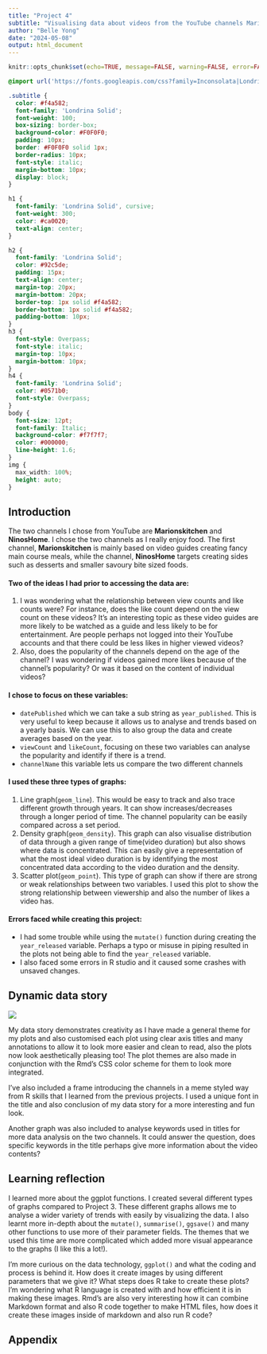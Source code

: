 ```yaml
---
title: "Project 4"
subtitle: "Visualising data about videos from the YouTube channels Marionskitchen and NinosHome"
author: "Belle Yong"
date: "2024-05-08"
output: html_document
---
```


```r
knitr::opts_chunk$set(echo=TRUE, message=FALSE, warning=FALSE, error=FALSE)
```

```css
@import url('https://fonts.googleapis.com/css?family=Inconsolata|Londrina+Solid&display=swap');

.subtitle {
  color: #f4a582;
  font-family: 'Londrina Solid';
  font-weight: 100;
  box-sizing: border-box;
  background-color: #F0F0F0;
  padding: 10px;
  border: #F0F0F0 solid 1px;
  border-radius: 10px;
  font-style: italic;
  margin-bottom: 10px;
  display: block;
}

h1 {
  font-family: 'Londrina Solid', cursive;
  font-weight: 300;
  color: #ca0020;
  text-align: center;
}

h2 {
  font-family: 'Londrina Solid';
  color: #92c5de;
  padding: 15px;
  text-align: center;
  margin-top: 20px;
  margin-bottom: 20px;
  border-top: 1px solid #f4a582;
  border-bottom: 1px solid #f4a582;
  padding-bottom: 10px;
}
h3 {
  font-style: Overpass;
  font-style: italic;
  margin-top: 10px;
  margin-bottom: 10px;
}
h4 {
  font-family: 'Londrina Solid';
  color: #0571b0;
  font-style: Overpass;
}
body {
  font-size: 12pt;
  font-family: Italic;
  background-color: #f7f7f7;
  color: #000000;
  line-height: 1.6;
}
img {
  max_width: 100%;
  height: auto;
}
```

## Introduction
The two channels I chose from YouTube are **Marionskitchen** and **NinosHome**. I chose the two channels as I really enjoy food. The first channel, **Marionskitchen** is mainly based on video guides creating fancy main course meals, while the channel, **NinosHome** targets creating sides such as desserts and smaller savoury bite sized foods.

#### Two of the ideas I had prior to accessing the data are:

1. I was wondering what the relationship between view counts and like counts were? For instance, does the like count depend on the view count on these videos? It's an interesting topic as these video guides are more likely to be watched as a guide and less likely to be for entertainment. Are people perhaps not logged into their YouTube accounts and that there could be less likes in higher viewed videos?
2. Also, does the popularity of the channels depend on the age of the channel? I was wondering if videos gained more likes because of the channel's popularity? Or was it based on the content of individual videos?

#### I chose to focus on these variables:

* `datePublished` which we can take a sub string as `year_published`. This is very useful to keep because it allows us to analyse and trends based on a yearly basis. We can use this to also group the data and create averages based on the year.
* `viewCount` and `likeCount`, focusing on these two variables can analyse the popularity and identify if there is a trend.
* `channelName` this variable lets us compare the two different channels

#### I used these three types of graphs:

1. Line graph(`geom_line`). This would be easy to track and also trace different growth through years. It can show increases/decreases through a longer period of time. The channel popularity can be easily compared across a set period.
2. Density graph(`geom_density`). This graph can also visualise distribution of data through a given range of time(video duration) but also shows where data is concentrated. This can easily give a representation of what the most ideal video duration is by identifying the most concentrated data according to the video duration and the density. 
3. Scatter plot(`geom_point`). This type of graph can show if there are strong or weak relationships between two variables. I used this plot to show the strong relationship between viewership and also the number of likes a video has. 

#### Errors faced while creating this project:

* I had some trouble while using the `mutate()` function during creating the `year_released` variable. Perhaps a typo or misuse in piping resulted in the plots not being able to find the `year_released` variable. 
* I also faced some errors in R studio and it caused some crashes with unsaved changes.

## Dynamic data story
![](data_story.gif)

My data story demonstrates creativity as I have made a general theme for my plots and also customised each plot using clear axis titles and many annotations to allow it to look more easier and clean to read, also the plots now look aesthetically pleasing too! The plot themes are also made in conjunction with the Rmd's CSS color scheme for them to look more integrated. 

I've also included a frame introducing the channels in a meme styled way from R skills that I learned from the previous projects. I used a unique font in the title and also conclusion of my data story for a more interesting and fun look. 

Another graph was also included to analyse keywords used in titles for more data analysis on the two channels. It could answer the question, does specific keywords in the title perhaps give more information about the video contents?

## Learning reflection
I learned more about the ggplot functions. I created several different types of graphs compared to Project 3. These different graphs allows me to analyse a wider variety of trends with easily by visualizing the data. I also learnt more in-depth about the `mutate()`, `summarise()`, `ggsave()` and many other functions to use more of their parameter fields. The themes that we used this time are more complicated which added more visual appearance to the graphs (I like this a lot!).

I'm more curious on the data technology, `ggplot()` and what the coding and process is behind it. How does it create images by using different parameters that we give it? What steps does R take to create these plots? I'm wondering what R language is created with and how efficient it is in making these images. Rmd's are also very interesting how it can combine Markdown format and also R code together to make HTML files, how does it create these images inside of markdown and also run R code?

## Appendix

```r

```
```r

```